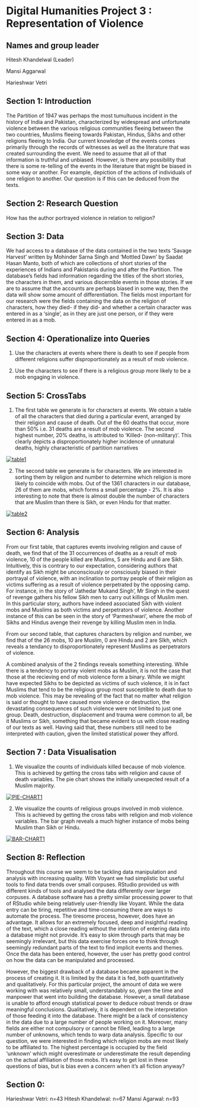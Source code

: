 # Digital Humanities Project 3 : Representation of Violence

## Names and group leader

Hitesh Khandelwal (Leader)

Mansi Aggarwal

Harieshwar Vetri

## Section 1: Introduction 

The Partition of 1947 was perhaps the most tumultuous incident in the history of India and Pakistan, characterized by widespread and unfortunate violence between the various religious communities fleeing between the two countries, Muslims fleeing towards Pakistan, Hindus, Sikhs and other religions fleeing to India.
Our current knowledge of the events comes primarily through the records of witnesses as well as the literature that was created surrounding the event. We need to assume that all of that information is truthful and unbiased. However, is there any possibility that there is some re-telling of the events in the literature that might be biased in some way or another. For example, depiction of the actions of individuals of one religion to another. Our question is if this can be deduced from the texts.




## Section 2: Research Question 

How has the author portrayed violence in relation to religion?




## Section 3: Data

We had access to a database of the data contained in the two texts ‘Savage Harvest’ written by Mohinder Sarna Singh and ‘Mottled Dawn’ by Saadat Hasan Manto, both of which are collections of short stories of the experiences of Indians and Pakistanis during and after the Partition. The database’s fields had information regarding the titles of the short stories, the characters in them, and various discernible events in those stories. If we are to assume that the accounts are perhaps biased in some way, then the data will show some amount of differentiation.
The fields most important for our research were the fields containing the data on the religion of characters, how they died- if they did- and whether a certain character was entered in as a ‘single’, as in they are just one person, or if they were entered in as a mob.




## Section 4: Operationalize into Queries 

1.  
Use the characters at events where there is death to see if people from different  religions suffer  disproportionately as a result of mob violence.

2.
Use the characters to see if there is a religious group more likely to be a mob engaging in violence. 




## Section 5: CrossTabs 

1.
The first table we generate is for characters at events. We obtain a table of all the characters that died during a particular event, arranged by their religion and cause of death. Out of the 60 deaths that occur, more than 50% i.e. 31 deaths are a result of mob violence. The second highest number, 20% deaths, is attributed to ‘Killed- (non-military)’. This clearly depicts a disproportionately higher incidence of unnatural deaths, highly characteristic of partition narratives

<a href="https://imgbb.com/"><img src="https://i.ibb.co/wW06mcL/table1.png" alt="table1" border="0"></a>

2.
The second table we generate is for characters. We are interested in sorting them by religion and number to determine which religion is more likely to coincide with mobs. Out of the 1361 characters in our database, 26 of them are mobs, which forms a small percentage - 2%. It is also interesting to note that there is almost double the number of characters that are Muslim than there is Sikh, or even Hindu for that matter. 

<a href="https://imgbb.com/"><img src="https://i.ibb.co/CmD6Gm9/table2.png" alt="table2" border="0"></a>




## Section 6: Analysis

From our first table, that captures events involving religion and cause of death, we find that of the 31 occurrences of deaths as a result of mob violence, 10 of the people killed are Muslims, 5 are Hindu and 6 are Sikh. Intuitively, this is contrary to our expectation, considering authors that identify as Sikh might be unconsciously or consciously biased in their portrayal of violence, with an inclination to portray people of their religion as victims suffering as a result of violence perpetrated by the opposing camp. For instance, in the story of ‘Jathedar Mukand Singh’, Mr Singh in the quest of revenge gathers his fellow Sikh men to carry out killings of Muslim men. In this particular story, authors have indeed associated Sikh with violent mobs and Muslims as both victims and perpetrators of violence. Another instance of this can be seen in the story of ‘Parmeshwari’, where the mob of Sikhs and Hindus avenge their revenge by killing Muslim men in India. 

From our second table, that captures characters by religion and number, we find that of the 26 mobs, 10 are Muslim, 0 are Hindu and 2 are SIkh, which reveals a tendancy to disproportionately represent Muslims as perpetrators of violence. 

A combined analysis of the 2 findings reveals something interesting. While there is a tendency to portray violent mobs as Muslim, it is not the case that those at the recieving end of mob violence form a binary. While we might have expected Sikhs to be depicted as victims of such violence, it is in fact Muslims that tend to be the religious group most susceptible to death due to mob violence. This may be revealing of the fact that no matter what religion is said or thought to have caused more violence or destruction, the devastating consequences of such violence were not limited to just one group. Death, destruction, displacement and trauma were common to all, be it Muslims or Sikh, something that became evident to us with close reading of our texts as well. Having said that, these numbers still need to be interpreted with caution, given the limited statistical power they afford. 




## Section 7 : Data Visualisation

1.
We visualize the counts of individuals killed because of mob violence. This is achieved by getting the cross tabs with religion and cause of death variables. The pie chart shows the initially unexpected result of a Muslim majority. 

<a href="https://ibb.co/p4HnN4F"><img src="https://i.ibb.co/P12tJ1H/PIE-CHART1.jpg" alt="PIE-CHART1" border="0"></a>

2.
We visualize the counts of religious groups involved in mob violence. This is achieved by getting the cross tabs with religion and mob violence variables. The bar graph reveals a much higher instance of mobs being Muslim than Sikh or Hindu.

<a href="https://ibb.co/g6CLwwB"><img src="https://i.ibb.co/fQ7zttP/BAR-CHART1.jpg" alt="BAR-CHART1" border="0"></a>




## Section 8: Reflection

Throughout this course we seem to be tackling data manipulation and analysis with increasing quality. With Voyant we had simplistic but useful tools to find data trends over small corpuses. RStudio provided us with different kinds of tools and analysed the data differently over larger corpuses. A database software has a pretty similar processing power to that of RStudio while being relatively user-friendly like Voyant. While the data entry can be tiring, repetitive and time-consuming there are ways to automate the process. The tiresome process, however, does have an advantage. It allows for an extremely focused, deep and insightful reading of the text, which a close reading without the intention of entering data into a database might not provide. It’s easy to skim through parts that may be seemingly irrelevant, but this data exercise forces one to think through seemingly redundant parts of the text to find implicit events and themes. Once the data has been entered, however, the user has pretty good control on how the data can be manipulated and processed.

However, the biggest drawback of a database became apparent in the process of creating it. It is limited by the data it is fed, both quantitatively and qualitatively. For this particular project, the amount of data we were working with was relatively small, understandably so, given the time and manpower that went into building the database. However, a small database is unable to afford enough statistical power to deduce robust trends or draw meaningful conclusions. Qualitatively, it is dependent on the interpretation of those feeding it into the database. There might be a lack of consistency in the data due to a large number of people working on it. Moreover, many fields are either not compulsory or cannot be filled, leading to a large number of unknowns, which tends to warp data analysis. Specific to our question, we were interested in finding which religion mobs are most likely to be affiliated to. The highest percentage is occupied by the field ‘unknown’ which might overestimate or underestimate the result depending on the actual affiliation of those mobs. It’s easy to get lost in these questions of bias, but is bias even a concern when it’s all fiction anyway?


## Section 0:

Harieshwar Vetri: n=43
Hitesh Khandelwal: n=67
Mansi Agarwal: n=93




